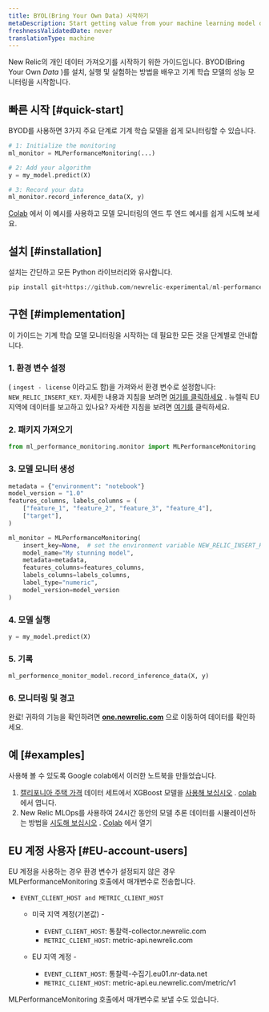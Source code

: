 ```yaml
---
title: BYOL(Bring Your Own Data) 시작하기
metaDescription: Start getting value from your machine learning model data in just a few minutes within New Relic
freshnessValidatedDate: never
translationType: machine
---
```


New Relic의 개인 데이터 가져오기를 시작하기 위한 가이드입니다. BYOD(Bring Your Own _Data_ )를 설치, 실행 및 실험하는 방법을 배우고 기계 학습 모델의 성능 모니터링을 시작합니다.

## 빠른 시작 [#quick-start]

BYOD를 사용하면 3가지 주요 단계로 기계 학습 모델을 쉽게 모니터링할 수 있습니다.

```python
# 1: Initialize the monitoring
ml_monitor = MLPerformanceMonitoring(...)

# 2: Add your algorithm
y = my_model.predict(X)

# 3: Record your data
ml_monitor.record_inference_data(X, y)
```

[Colab](https://colab.research.google.com/github/newrelic-experimental/ml-performance-monitoring/blob/main/examples/XGBoost_on_Boston_housing_prices_dataset.ipynb) 에서 이 예시를 사용하고 모델 모니터링의 엔드 투 엔드 예시를 쉽게 시도해 보세요.

## 설치 [#installation]

설치는 간단하고 모든 Python 라이브러리와 유사합니다.

```python
pip install git+https://github.com/newrelic-experimental/ml-performance-monitoring.git
```

## 구현 [#implementation]

이 가이드는 기계 학습 모델 모니터링을 시작하는 데 필요한 모든 것을 단계별로 안내합니다.

### 1. 환경 변수 설정

<InlinePopover type="licenseKey"/>( `ingest - license` 이라고도 함)을 가져와서 환경 변수로 설정합니다: `NEW_RELIC_INSERT_KEY`. 자세한 내용과 지침을 보려면 [여기를 클릭하세요](/docs/apis/intro-apis/new-relic-api-keys/#license-key) . 뉴렐릭 EU 지역에 데이터를 보고하고 있나요? 자세한 지침을 보려면 [여기를](#EU-account-users) 클릭하세요.

### 2. 패키지 가져오기

```python
from ml_performance_monitoring.monitor import MLPerformanceMonitoring
```

### 3. 모델 모니터 생성

```python
metadata = {"environment": "notebook"}
model_version = "1.0"
features_columns, labels_columns = (
    ["feature_1", "feature_2", "feature_3", "feature_4"],
    ["target"],
)

ml_monitor = MLPerformanceMonitoring(
    insert_key=None,  # set the environment variable NEW_RELIC_INSERT_KEY or send your insert key here
    model_name="My stunning model",
    metadata=metadata,
    features_columns=features_columns,
    labels_columns=labels_columns,
    label_type="numeric",
    model_version=model_version
)
```

### 4. 모델 실행

```python
y = my_model.predict(X)
```

### 5. 기록

```python
ml_performence_monitor_model.record_inference_data(X, y)
```

### 6. 모니터링 및 경고

완료! 귀하의 기능을 확인하려면 <DNT>**[one.newrelic.com](https://one.newrelic.com/all-capabilities)**</DNT> 으로 이동하여 데이터를 확인하세요.

## 예 [#examples]

사용해 볼 수 있도록 Google colab에서 이러한 노트북을 만들었습니다.

1. [캘리포니아 주택 가격](https://scikit-learn.org/stable/modules/generated/sklearn.datasets.fetch_california_housing.html) 데이터 세트에서 XGBoost 모델을 [사용해 보십시오](https://github.com/newrelic-experimental/ml-performance-monitoring/blob/main/examples/XGBoost_on_California_housing_prices_dataset.ipynb) . [colab](https://colab.research.google.com/github/newrelic-experimental/ml-performance-monitoring/blob/main/examples/XGBoost_on_California_housing_prices_dataset.ipynb) 에서 엽니다.
2. New Relic MLOps를 사용하여 24시간 동안의 모델 추론 데이터를 시뮬레이션하는 방법을 [시도해 보십시오](https://github.com/newrelic-experimental/ml-performance-monitoring/blob/main/examples/sklearn.RandomForestClassifier_on_Iris_dataset.ipynb) . [Colab](https://colab.research.google.com/github/newrelic-experimental/ml-performance-monitoring/blob/main/examples/sklearn.RandomForestClassifier_on_Iris_dataset.ipynb) 에서 열기

## EU 계정 사용자 [#EU-account-users]

EU 계정을 사용하는 경우 환경 변수가 설정되지 않은 경우 MLPerformanceMonitoring 호출에서 매개변수로 전송합니다.

* `EVENT_CLIENT_HOST and METRIC_CLIENT_HOST`

  * 미국 지역 계정(기본값) -

    * `EVENT_CLIENT_HOST`: 통찰력-collector.newrelic.com
    * `METRIC_CLIENT_HOST`: metric-api.newrelic.com

  * EU 지역 계정 -

    * `EVENT_CLIENT_HOST`: 통찰력-수집기.eu01.nr-data.net
    * `METRIC_CLIENT_HOST`: metric-api.eu.newrelic.com/metric/v1

MLPerformanceMonitoring 호출에서 매개변수로 보낼 수도 있습니다.
